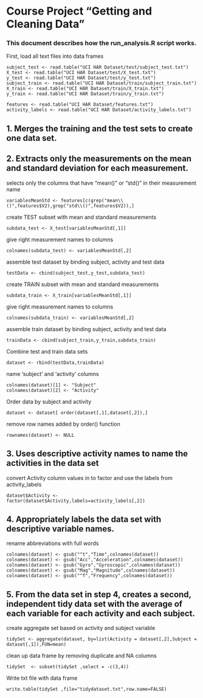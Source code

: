 
# Course Project "Getting and Cleaning Data"
### This document describes how the run_analysis.R script works.



First, load all text files into data frames

```
subject_test <- read.table("UCI HAR Dataset/test/subject_test.txt")
X_test <- read.table("UCI HAR Dataset/test/X_test.txt")
y_test <- read.table("UCI HAR Dataset/test/y_test.txt") 
subject_train <- read.table("UCI HAR Dataset/train/subject_train.txt")
X_train <- read.table("UCI HAR Dataset/train/X_train.txt")
y_train <- read.table("UCI HAR Dataset/train/y_train.txt")

features <- read.table("UCI HAR Dataset/features.txt")
activity_labels <- read.table("UCI HAR Dataset/activity_labels.txt")
```

## 1. Merges the training and the test sets to create one data set.
## 2. Extracts only the measurements on the mean and standard deviation for each measurement.

selects only the columns that have "mean()" or "std()" in their measurement name
```
variablesMeanStd <- features[c(grep("mean\\()",features$V2),grep("std\\()",features$V2)),]
```

create TEST subset with mean and standard measurements
```
subdata_test <- X_test[variablesMeanStd[,1]]
```

give right measurement names to columns
```
colnames(subdata_test) <- variablesMeanStd[,2]
```

assemble test dataset by binding subject, activity and test data
```
testData <- cbind(subject_test,y_test,subdata_test)
```

create TRAIN subset with mean and standard measurements
```
subdata_train <- X_train[variablesMeanStd[,1]]
```
give right measurement names to columns
```
colnames(subdata_train) <- variablesMeanStd[,2]
```
assemble train dataset by binding subject, activity and test data
```
trainData <- cbind(subject_train,y_train,subdata_train)
```

Combine test and train data sets
```
dataset <- rbind(testData,trainData)
```
name 'subject' and 'activity' columns 
```
colnames(dataset)[1] <- "Subject"
colnames(dataset)[2] <- "Activity"
```


Order data by subject and activity
```
dataset <- dataset[ order(dataset[,1],dataset[,2]),]
```
remove row names added by order() function
```
rownames(dataset) <- NULL
```

## 3. Uses descriptive activity names to name the activities in the data set

convert Activity column values in to factor and use the labels from activity_labels
```
dataset$Activity <- factor(dataset$Activity,labels=activity_labels[,2])
```

## 4. Appropriately labels the data set with descriptive variable names.

rename abbreviations with full words
```
colnames(dataset) <- gsub("^t","Time",colnames(dataset))
colnames(dataset) <- gsub("Acc","Acceleration",colnames(dataset))
colnames(dataset) <- gsub("Gyro","Gyroscopic",colnames(dataset))
colnames(dataset) <- gsub("Mag","Magnitude",colnames(dataset))
colnames(dataset) <- gsub("^f","Frequency",colnames(dataset))
```

## 5. From the data set in step 4, creates a second, independent tidy data set with the average of each variable for each activity and each subject.

create aggregate set based on activity and subject variable
```
tidySet <- aggregate(dataset, by=list(Activity = dataset[,2],Subject = dataset[,1]),FUN=mean)
```

clean up data frame by removing duplicate and NA columns 
```
tidySet  <- subset(tidySet ,select = -c(3,4))
```

Write txt file with data frame
```
write.table(tidySet ,file="tidydataset.txt",row.name=FALSE)
```
